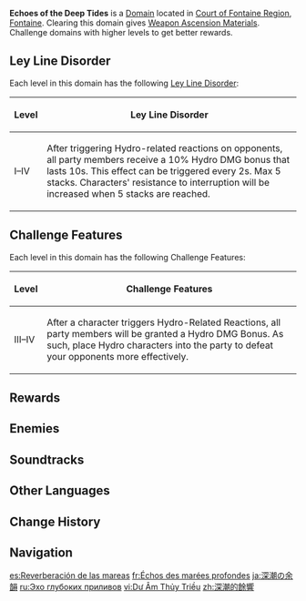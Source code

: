 {{Domain Infobox
|image        = Domain Echoes of the Deep Tides.png
|type         = Forgery
|description  = Legend speaks of a time in the distant past, when the [[Egeria|Sovereign of the Waters]] had not yet returned from confinement, there was another [[Remus|God King]] who dreamed of building a [[Remuria|prosperous empire]] out of harmonious music atop the waves. But the great ambition of building a utopia failed to come to fruition, and the arrogance of humanity sunk into their depths along with their pride. The golden melodies long silent, only the cold music of the tides still echoes upon the remains of their grand altars.
|region       = Fontaine
|area         = Court of Fontaine Region
|recElements  = Hydro,Pyro,Cryo,Anemo
|recLevel     = 15/36/59/80
|requiredAR   = 16/21/30/40
}}
{{Description|Underwater caves, far from the patrol routes of the [[Maison Gardiennage]], have become hives of villainy, used by bandits and smugglers. They even stole some [[clockwork meka]].<br>If you can defeat the meka and their operators dwelling within, you will obtain materials with which to enhance your equipment.}}
'''Echoes of the Deep Tides''' is a [[Domain]] located in [[Court of Fontaine Region]], [[Fontaine]]. Clearing this domain gives [[Weapon Ascension Materials]]. Challenge domains with higher levels to get better rewards.

==Ley Line Disorder==
Each level in this domain has the following [[Ley Line Disorder]]:
{| class="wikitable align-center"
!Level
!Ley Line Disorder
|-
!I–IV
|After triggering Hydro-related reactions on opponents, all party members receive a 10% Hydro DMG bonus that lasts 10s. This effect can be triggered every 2s. Max 5 stacks. Characters' resistance to interruption will be increased when 5 stacks are reached.
|}

==Challenge Features==
Each level in this domain has the following Challenge Features:
{| class="wikitable"
!Level
!Challenge Features
|-
!III–IV
|After a character triggers Hydro-Related Reactions, all party members will be granted a Hydro DMG Bonus. As such, place Hydro characters into the party to defeat your opponents more effectively.
|}

==Rewards==
{{Domain by Weekday
|mon-name = Robotic Ruse
|mon-2    = Fragment of an Ancient Chord
|mon-3    = Chapter of an Ancient Chord
|mon-4    = Movement of an Ancient Chord
|mon-5    = Echo of an Ancient Chord
|tue-name = Artisanship
|tue-2    = Dross of Pure Sacred Dewdrop
|tue-3    = Sublimation of Pure Sacred Dewdrop
|tue-4    = Spring of Pure Sacred Dewdrop
|tue-5    = Essence of Pure Sacred Dewdrop
|wed-name = Curious Contraptions
|wed-2    = Broken Goblet of the Pristine Sea
|wed-3    = Wine Goblet of the Pristine Sea
|wed-4    = Silver Goblet of the Pristine Sea
|wed-5    = Golden Goblet of the Pristine Sea
}}
{{Domain Levels/Forgery}}

==Enemies==
{{Domain Enemies
|target1     = Defeat 6 opponent(s) within 300 second(s)
|enemies1    = Treasure Hoarders: Scout*2;Recon Log Mek - Pneuma*1//Treasure Hoarders: Hydro Potioneer*1;Recon Log Mek - Pneuma*2
|target2     = Defeat 7 opponent(s) within 300 second(s)
|enemies2    = Treasure Hoarders: Scout*2;Geological Survey Mek - Pneuma*2//Treasure Hoarders: Hydro Potioneer*2;Construction Specialist Mek - Pneuma*1
|target3     = Defeat 5 opponent(s) within 300 second(s)
|enemies3    = Fatui Pyro Agent*1;Recon Log Mek - Pneuma*2//Fatui Electro Cicin Mage*1;Assault Specialist Mek - Pneuma*1
|target4     = Defeat 5 opponent(s) within 300 second(s)
|enemies4    = Treasure Hoarders: Hydro Potioneer*2;Assault Specialist Mek - Pneuma*1//Fatui Pyro Agent*1;Annihilation Specialist Mek - Pneuma*1
}}

==Soundtracks==
{{Soundtracks by Category Table|type=domain}}

==Other Languages==
{{Other Languages
|en      = Echoes of the Deep Tides
|zhs     = 深潮的余响
|zhs_rm  = 
|zht     = 深潮的餘響
|zht_rm  = 
|zh_tl   = 
|ja      = 深潮の余韻
|ja_rm   = Shinchou no Yoin{{Assumed}}
|ja_tl   = 
|ko      = 심해의 메아리
|ko_rm   = Simhae-ui Meari
|ko_tl   = Echoes of the Deep Sea
|es      = Reverberación de las mareas
|es_tl   = Tidal Reverberation
|fr      = Échos des marées profondes
|fr_tl   = Echoes of the Deep Tides
|ru      = Эхо глубоких приливов
|ru_tl   = Echo of the Deep Tides
|th      = เสียงสะท้อนของกระแสน้ำลึก
|th_rm   = 
|th_tl   = 
|vi      = Dư Âm Thủy Triều
|vi_tl   = 
|de      = Echos tiefer Strömung
|de_tl   = Echoes of Deep Currents
|id      = Echoes of the Deep Tides
|pt      = Ecos das Marés Profundas
|pt_tl   = 
|tr      = Derin Dalgaların Yankıları
|tr_tl   = Deep Waves' Echoes
|it      = Echi di maree profonde
|it_tl   = Echoes of the Deep Tides
}}

==Change History==
{{Change History|4.0}}

== Navigation==
{{Domain Navbox|Permanent}}

[[es:Reverberación de las mareas]]
[[fr:Échos des marées profondes]]
[[ja:深潮の余韻]]
[[ru:Эхо глубоких приливов]]
[[vi:Dư Âm Thủy Triều]]
[[zh:深潮的餘響]]